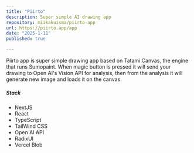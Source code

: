 ```yaml
---
title: "Piirto"
description: Super simple AI drawing app
repository: miikakuisma/piirto-app
url: https://piirto.app/app
date: "2025-1-11"
published: true

---
```


Piirto app is super simple drawing app based on Tatami Canvas, the engine that runs Sumopaint. When magic button is pressed it will send your drawing to Open AI's Vision API for analysis, then from the analysis it will generate new image and loads it on the canvas.


##### Stack

- NextJS
- React
- TypeScript
- TailWind CSS
- Open AI API
- RadixUI
- Vercel Blob
